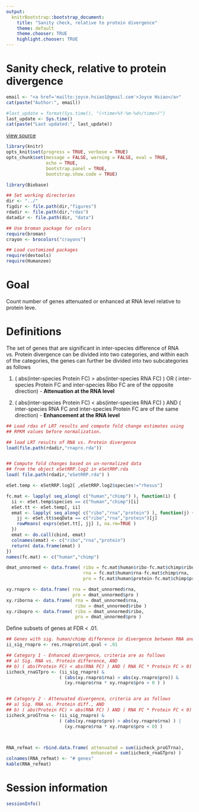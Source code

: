 ```yaml
---
output:
  knitrBootstrap::bootstrap_document:
    title: "Sanity check, relative to protein divergence"
    theme: default
    theme.chooser: TRUE
    highlight.chooser: TRUE
---
```



Sanity check, relative to protein divergence
============================================


```r
email <- "<a href='mailto:joyce.hsiao1@gmail.com'>Joyce Hsiao</a>"
cat(paste("Author:", email))
```


```r
#last_update = format(Sys.time(), "(<time>%Y-%m-%d</time>)")
last_update <- Sys.time()
cat(paste("Last updated:", last_update))
```


[view source](divergence-check-pro-ref-20150812.Rmd)


```r
library(knitr)
opts_knit$set(progress = TRUE, verbose = TRUE)
opts_chunk$set(message = FALSE, warning = FALSE, eval = TRUE, 
               echo = TRUE,
               bootstrap.panel = TRUE, 
               bootstrap.show.code = TRUE)
```



```r
library(Biobase)

## Set working directories 
dir <- "../"
figdir <- file.path(dir,"figures")
rdadir <- file.path(dir,"rdas")
datadir <- file.path(dir, "data")

## Use broman package for colors
require(broman)
crayon <- brocolors("crayons")

## Load customized packages
require(devtools)
require(Humanzee)
```

Goal
====

Count number of genes attenuated or enhanced at RNA level relative to protein leve.


Definitions
============

The set of genes that are significant in inter-species difference of 
RNA vs. Protein divergence can be divided into two categories, and within
each of the categories, the genes can further be divided into two 
subcategories as follows

1. ( abs(inter-species Protein FC) > abs(inter-species RNA FC) ) OR
   ( inter-species Protein FC and inter-species Ribo FC are of 
     the opposite direction) - **Attenuation at the RNA level**
     
2. ( abs(inter-species Protein FC) < abs(inter-species RNA FC) ) AND
   ( inter-species RNA FC and inter-species Protein FC are of the
     same direction) - **Enhancement at the RNA level**



```r
## Load rdas of LRT results and compute fold change estimates using
## RPKM values before normalization. 

## load LRT results of RNA vs. Protein divergence
load(file.path(rdadir,"rnapro.rda"))


## Compute fold changes based on un-normalized data
## from the object eSetRRP.log2 in eSetRRP.rda
load( file.path(rdadir,"eSetRRP.rda") )

eSet.temp <- eSetRRP.log2[ ,eSetRRP.log2$species!="rhesus"]

fc.mat <- lapply( seq_along( c("human","chimp") ), function(i) {
  ii <- eSet.temp$species == c("human","chimp")[i]
  eSet.tt <- eSet.temp[, ii]
  emat <- lapply( seq_along( c("ribo","rna","protein") ), function(j) {
    jj <- eSet.tt$seqData == c("ribo","rna","protein")[j]
    rowMeans( exprs(eSet.tt[, jj] ), na.rm=TRUE )
  })
  emat <- do.call(cbind, emat)
  colnames(emat) <- c("ribo","rna","protein")
  return( data.frame(emat) )
})
names(fc.mat) <- c("human","chimp")

dmat_unnormed <- data.frame( ribo = fc.mat$human$ribo-fc.mat$chimp$ribo,
                             rna = fc.mat$human$rna-fc.mat$chimp$rna,
                             pro = fc.mat$human$protein-fc.mat$chimp$protein )

xy.rnapro <- data.frame( rna = dmat_unnormed$rna,
                         pro = dmat_unnormed$pro )
xy.riborna <- data.frame( rna = dmat_unnormed$rna,
                          ribo = dmat_unnormed$ribo )
xy.ribopro <- data.frame( ribo = dmat_unnormed$ribo,
                          pro = dmat_unnormed$pro )
```


Define subsets of genes at FDR < .01.

```r
## Genes with sig. human/chimp difference in divergence between RNA and protein
ii_sig_rnapro <- res.rnapro$int.qval < .01

## Category 1 - Enhanced divergence, criteria are as follows
## a) Sig. RNA vs. Protein difference, AND
## b) ( abs(Protein FC) < abs(RNA FC) ) AND ( RNA FC * Protein FC > 0)
iicheck_rnaGTpro <- (ii_sig_rnapro) &  
                    ( (abs(xy.rnapro$rna) > abs(xy.rnapro$pro)) & 
                      (xy.rnapro$rna * xy.rnapro$pro > 0 ) )


## Category 2 - Attenuated divergence, criteria are as follows
## a) Sig. RNA vs. Protein diff., AND
## b) ( abs(Protein FC) > abs(RNA FC) ) AND ( RNA FC * Protein FC < 0)
iicheck_proGTrna <- (ii_sig_rnapro) &  
                    ( (abs(xy.rnapro$pro) > abs(xy.rnapro$rna) ) | 
                      (xy.rnapro$rna * xy.rnapro$pro < 0) ) 



RNA_refmat <- rbind.data.frame( attenuated = sum(iicheck_proGTrna),
                                enhanced = sum(iicheck_rnaGTpro) )
colnames(RNA_refmat) <- "# genes"
kable(RNA_refmat)
```






Session information
===========

```r
sessionInfo()
```

